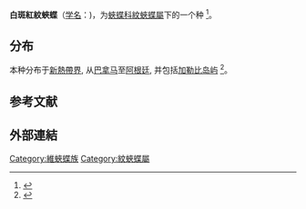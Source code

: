 {{Speciesbox
|image = Anartia_amathea-male_dorsal.jpg
|taxon = Anartia amathea
|authority = ([[Carl_Linnaeus|Linnaeus]], 1758)
}}

'''白斑紅紋蛺蝶'''（[[学名|学名]]：{{lang|la|''Anartia amathea''}})，为[[蛺蝶科|蛺蝶科]][[紋蛺蝶屬|紋蛺蝶屬]]下的一个种
<ref>{{cite web
|url=https://www.learnaboutbutterflies.com/Amazon%20-%20Anartia%20amathea.htm
|title=Coolie Anartia amathea  LINNAEUS, 1758
|publisher=Butterflies of the Amazon and Andes
|website=Learn about butterflies
|access-date=2020-12-07
|archive-date=2020-02-22
|archive-url=https://web.archive.org/web/20200222223027/http://www.learnaboutbutterflies.com/Amazon%20-%20Anartia%20amathea.htm
|dead-url=no
}}</ref>。

==分布==
本种分布于[[新熱帶界|新熱帶界]], 从[[巴拿马|巴拿马]]至[[阿根廷|阿根廷]], 并包括[[加勒比岛屿列表|加勒比岛屿]]
<ref>{{cite web
|url=https://www.butterfliesofamerica.com/anartia_a_amathea.htm
|title=Anartia a. amathea (Linnaeus, 1758) (Red Peacock)
|publisher=Butterflies of America
|access-date=2020-12-07
|archive-date=2020-01-03
|archive-url=https://web.archive.org/web/20200103223225/https://butterfliesofamerica.com/anartia_a_amathea.htm
|dead-url=no
}}</ref>。

==参考文献==
{{Reflist}}

==外部連結==
{{Wikispecies}}
{{commons}}
{{Taxonbar}}
[[Category:維蛺蝶族|Category:維蛺蝶族]]
[[Category:紋蛺蝶屬|Category:紋蛺蝶屬]]

{{Butterfly-stub}}